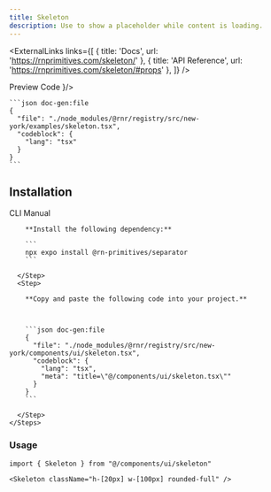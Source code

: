 ```yaml
---
title: Skeleton
description: Use to show a placeholder while content is loading.
---
```



<ExternalLinks
  links={[
    { title: 'Docs', url: 'https://rnprimitives.com/skeleton/' },
    { title: 'API Reference', url: 'https://rnprimitives.com/skeleton/#props' },
  ]}
/>

<div className="h-5"/>

<SectionTabs defaultValue="preview">
  <SectionTabsList>
    <SectionTabsTrigger value="preview">Preview</SectionTabsTrigger>
    <SectionTabsTrigger value="code">Code</SectionTabsTrigger>
  </SectionTabsList>
  <SectionTabsContent value="preview">
    <PreviewCard copyContent={skeletonPreview} webPreview={<SkeletonPreview />}/>
  </SectionTabsContent>
  <SectionTabsContent value="code">

    ```json doc-gen:file
    {
      "file": "./node_modules/@rnr/registry/src/new-york/examples/skeleton.tsx",
      "codeblock": {
        "lang": "tsx"
      }
    }
    ```
  </SectionTabsContent>
</SectionTabs>


## Installation

<SectionTabs defaultValue="cli">
  <SectionTabsList>
    <SectionTabsTrigger id="cli" value="cli">CLI</SectionTabsTrigger>
    <SectionTabsTrigger id="manual" value="manual">Manual</SectionTabsTrigger>
  </SectionTabsList>
  <SectionTabsContent value="cli">
     <CommandTabs args={["add", "skeleton"]}/>
  </SectionTabsContent>
  <SectionTabsContent value="manual">
    <Steps> 
      <Step>
 
        **Install the following dependency:**

        ```
        npx expo install @rn-primitives/separator
        ```

      </Step>
      <Step>
 
        **Copy and paste the following code into your project.**



        ```json doc-gen:file
        {
          "file": "./node_modules/@rnr/registry/src/new-york/components/ui/skeleton.tsx",
          "codeblock": {
            "lang": "tsx",
            "meta": "title=\"@/components/ui/skeleton.tsx\""
          }
        }
        ```
 
      </Step>
    </Steps>

  </SectionTabsContent>
</SectionTabs>

### Usage

```tsx
import { Skeleton } from "@/components/ui/skeleton"
```

```tsx
<Skeleton className="h-[20px] w-[100px] rounded-full" />
```

